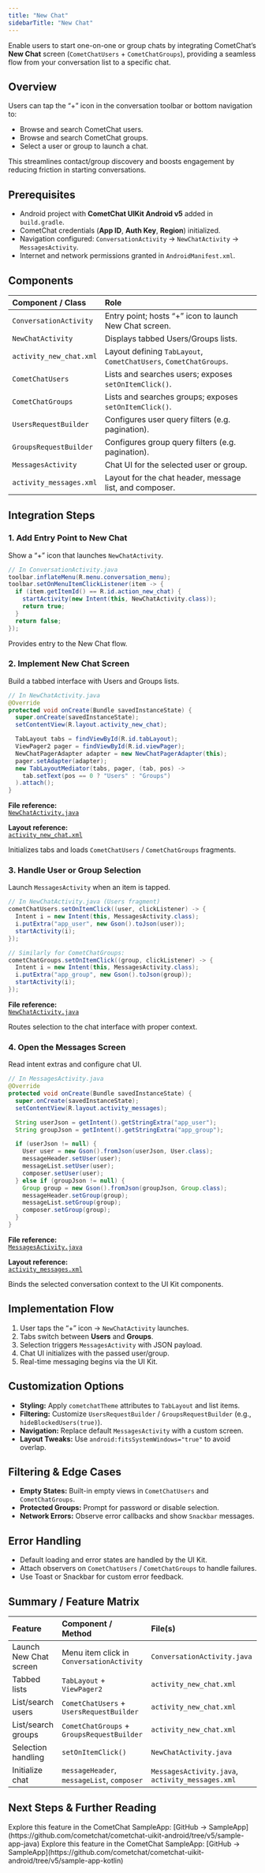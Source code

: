```yaml
---
title: "New Chat"
sidebarTitle: "New Chat"
---
```


Enable users to start one-on-one or group chats by integrating CometChat’s **New Chat** screen (`CometChatUsers` + `CometChatGroups`), providing a seamless flow from your conversation list to a specific chat.

## Overview

Users can tap the “+” icon in the conversation toolbar or bottom navigation to:

- Browse and search CometChat users.  
- Browse and search CometChat groups.  
- Select a user or group to launch a chat.

This streamlines contact/group discovery and boosts engagement by reducing friction in starting conversations.

## Prerequisites

- Android project with **CometChat UIKit Android v5** added in `build.gradle`.  
- CometChat credentials (**App ID**, **Auth Key**, **Region**) initialized.  
- Navigation configured: `ConversationActivity` → `NewChatActivity` → `MessagesActivity`.  
- Internet and network permissions granted in `AndroidManifest.xml`.

## Components

| Component / Class          | Role                                                    |
|:---------------------------|:--------------------------------------------------------|
| `ConversationActivity`     | Entry point; hosts “+” icon to launch New Chat screen.  |
| `NewChatActivity`          | Displays tabbed Users/Groups lists.                     |
| `activity_new_chat.xml`    | Layout defining `TabLayout`, `CometChatUsers`, `CometChatGroups`.| 
| `CometChatUsers`           | Lists and searches users; exposes `setOnItemClick()`.   |
| `CometChatGroups`          | Lists and searches groups; exposes `setOnItemClick()`.  |
| `UsersRequestBuilder`      | Configures user query filters (e.g. pagination).        |
| `GroupsRequestBuilder`     | Configures group query filters (e.g. pagination).       |
| `MessagesActivity`         | Chat UI for the selected user or group.                 |
| `activity_messages.xml`    | Layout for the chat header, message list, and composer. |

## Integration Steps

### 1. Add Entry Point to New Chat

Show a “+” icon that launches `NewChatActivity`.

```java
// In ConversationActivity.java
toolbar.inflateMenu(R.menu.conversation_menu);
toolbar.setOnMenuItemClickListener(item -> {
  if (item.getItemId() == R.id.action_new_chat) {
    startActivity(new Intent(this, NewChatActivity.class));
    return true;
  }
  return false;
});
```
 
Provides entry to the New Chat flow.

### 2. Implement New Chat Screen

Build a tabbed interface with Users and Groups lists.

```java
// In NewChatActivity.java
@Override
protected void onCreate(Bundle savedInstanceState) {
  super.onCreate(savedInstanceState);
  setContentView(R.layout.activity_new_chat);

  TabLayout tabs = findViewById(R.id.tabLayout);
  ViewPager2 pager = findViewById(R.id.viewPager);
  NewChatPagerAdapter adapter = new NewChatPagerAdapter(this);
  pager.setAdapter(adapter);
  new TabLayoutMediator(tabs, pager, (tab, pos) ->
    tab.setText(pos == 0 ? "Users" : "Groups")
  ).attach();
}
```

**File reference:**  
[`NewChatActivity.java`](https://github.com/cometchat/cometchat-uikit-android/blob/v5/sample-app-java/src/main/java/com/cometchat/sampleapp/java/ui/activity/NewChatActivity.java)

**Layout reference:**  
[`activity_new_chat.xml`](https://github.com/cometchat/cometchat-uikit-android/blob/v5/sample-app-java/src/main/res/layout/activity_new_chat.xml)

Initializes tabs and loads `CometChatUsers` / `CometChatGroups` fragments.

### 3. Handle User or Group Selection

Launch `MessagesActivity` when an item is tapped.

```java
// In NewChatActivity.java (Users fragment)
cometChatUsers.setOnItemClick((user, clickListener) -> {
  Intent i = new Intent(this, MessagesActivity.class);
  i.putExtra("app_user", new Gson().toJson(user));
  startActivity(i);
});

// Similarly for CometChatGroups:
cometChatGroups.setOnItemClick((group, clickListener) -> {
  Intent i = new Intent(this, MessagesActivity.class);
  i.putExtra("app_group", new Gson().toJson(group));
  startActivity(i);
});
```

**File reference:**  
[`NewChatActivity.java`](https://github.com/cometchat/cometchat-uikit-android/blob/v5/sample-app-java/src/main/java/com/cometchat/sampleapp/java/ui/activity/NewChatActivity.java)

Routes selection to the chat interface with proper context.

### 4. Open the Messages Screen

Read intent extras and configure chat UI.

```java
// In MessagesActivity.java
@Override
protected void onCreate(Bundle savedInstanceState) {
  super.onCreate(savedInstanceState);
  setContentView(R.layout.activity_messages);

  String userJson = getIntent().getStringExtra("app_user");
  String groupJson = getIntent().getStringExtra("app_group");

  if (userJson != null) {
    User user = new Gson().fromJson(userJson, User.class);
    messageHeader.setUser(user);
    messageList.setUser(user);
    composer.setUser(user);
  } else if (groupJson != null) {
    Group group = new Gson().fromJson(groupJson, Group.class);
    messageHeader.setGroup(group);
    messageList.setGroup(group);
    composer.setGroup(group);
  }
}
```

**File reference:**  
[`MessagesActivity.java`](https://github.com/cometchat/cometchat-uikit-android/blob/v5/sample-app-java/src/main/java/com/cometchat/sampleapp/java/ui/activity/MessagesActivity.java)

**Layout reference:**  
[`activity_messages.xml`](https://github.com/cometchat/cometchat-uikit-android/blob/v5/sample-app-java/src/main/res/layout/activity_messages.xml)

Binds the selected conversation context to the UI Kit components.

## Implementation Flow

1. User taps the “+” icon → `NewChatActivity` launches.  
2. Tabs switch between **Users** and **Groups**.  
3. Selection triggers `MessagesActivity` with JSON payload.  
4. Chat UI initializes with the passed user/group.  
5. Real-time messaging begins via the UI Kit.

## Customization Options

- **Styling:** Apply `cometchatTheme` attributes to `TabLayout` and list items.  
- **Filtering:** Customize `UsersRequestBuilder` / `GroupsRequestBuilder` (e.g., `hideBlockedUsers(true)`).  
- **Navigation:** Replace default `MessagesActivity` with a custom screen.  
- **Layout Tweaks:** Use `android:fitsSystemWindows="true"` to avoid overlap.

## Filtering & Edge Cases

- **Empty States:** Built-in empty views in `CometChatUsers` and `CometChatGroups`.  
- **Protected Groups:** Prompt for password or disable selection.  
- **Network Errors:** Observe error callbacks and show `Snackbar` messages.

## Error Handling

- Default loading and error states are handled by the UI Kit.  
- Attach observers on `CometChatUsers` / `CometChatGroups` to handle failures.  
- Use Toast or Snackbar for custom error feedback.

## Summary / Feature Matrix

| Feature                | Component / Method                          | File(s)                              |
|:-----------------------|:--------------------------------------------|:-------------------------------------|
| Launch New Chat screen | Menu item click in `ConversationActivity`   | `ConversationActivity.java`          |
| Tabbed lists           | `TabLayout` + `ViewPager2`                  | `activity_new_chat.xml`              |
| List/search users      | `CometChatUsers` + `UsersRequestBuilder`   | `activity_new_chat.xml`              |
| List/search groups     | `CometChatGroups` + `GroupsRequestBuilder` | `activity_new_chat.xml`              |
| Selection handling     | `setOnItemClick()`                          | `NewChatActivity.java`               |
| Initialize chat        | `messageHeader`, `messageList`, `composer` | `MessagesActivity.java`, `activity_messages.xml` |

## Next Steps & Further Reading

<CardGroup>
  <Card title="Android Sample App (Java)">
    Explore this feature in the CometChat SampleApp:
    [GitHub → SampleApp](https://github.com/cometchat/cometchat-uikit-android/tree/v5/sample-app-java)
  </Card>
  <Card title="Android Sample App (Kotlin)">
    Explore this feature in the CometChat SampleApp:
    [GitHub → SampleApp](https://github.com/cometchat/cometchat-uikit-android/tree/v5/sample-app-kotlin)
  </Card>
</CardGroup>